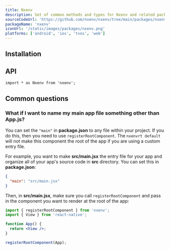 ```yaml
---
title: Nxenv
description: Set of common methods and types for Nxenv and related packages.
sourceCodeUrl: 'https://github.com/nxenv/nxenv/tree/main/packages/nxenv'
packageName: 'nxenv'
iconUrl: '/static/images/packages/nxenv.png'
platforms: ['android', 'ios', 'tvos', 'web']
---
```



## Installation

<APIInstallSection hideBareInstructions />

## API

```tsx
import * as Nxenv from 'nxenv';
```

<APISection packageName="nxenv" />

## Common questions

### What if I want to name my main app file something other than App.js?

You can set the `"main"` in **package.json** to any file within your project. If you do this, then you need to use `registerRootComponent`. The `nxenvrt default` will not make this component the root of the app if you are using a custom entry file.

For example, you want to make **src/main.jsx** the entry file for your app and organize all of your app's source code in **src** directory. You can set this in **package.json**:

```json package.json
{
  "main": "src/main.jsx"
}
```

Then, in **src/main.jsx**, make sure you call `registerRootComponent` and pass in the component you want to render at the root of the app:

```jsx src/main.jsx
import { registerRootComponent } from 'nxenv';
import { View } from 'react-native';

function App() {
  return <View />;
}

registerRootComponent(App);
```
